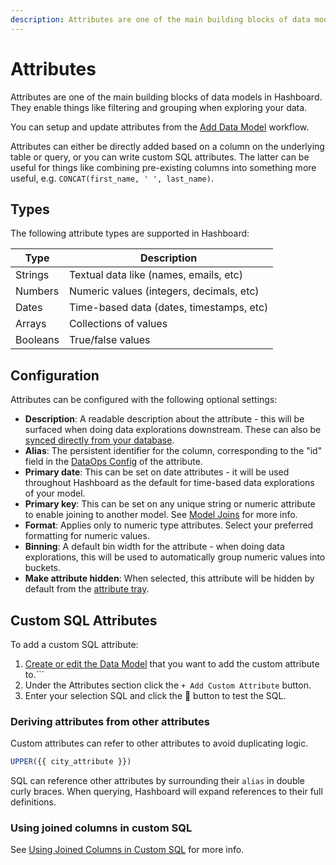 ```yaml
---
description: Attributes are one of the main building blocks of data models in Hashboard. They enable things like filtering and grouping when exploring your data.
---
```


# Attributes

Attributes are one of the main building blocks of data models in Hashboard. They enable things like filtering and grouping when exploring your data.

You can setup and update attributes from the [Add Data Model](/docs/data-modeling/add-data-model) workflow.

Attributes can either be directly added based on a column on the underlying table or query, or you can write custom SQL attributes. The latter can be useful for things like combining pre-existing columns into something more useful, e.g. `CONCAT(first_name, ' ', last_name)`.

## Types

The following attribute types are supported in Hashboard:

| Type     | Description                              |
| -------- | ---------------------------------------- |
| Strings  | Textual data like (names, emails, etc)   |
| Numbers  | Numeric values (integers, decimals, etc) |
| Dates    | Time-based data (dates, timestamps, etc) |
| Arrays   | Collections of values                    |
| Booleans | True/false values                        |

## Configuration

Attributes can be configured with the following optional settings:

- **Description**: A readable description about the attribute - this will be surfaced when doing data explorations downstream. These can also be [synced directly from your database](/docs/data-modeling/description-syncing).
- **Alias**: The persistent identifier for the column, corresponding to the "id" field in the [DataOps Config](/docs/data-ops/config-schema/data-models) of the attribute.
- **Primary date**: This can be set on date attributes - it will be used throughout Hashboard as the default for time-based data explorations of your model.
- **Primary key**: This can be set on any unique string or numeric attribute to enable joining to another model. See [Model Joins](/docs/data-modeling/model-joins) for more info.
- **Format**: Applies only to numeric type attributes. Select your preferred formatting for numeric values.
- **Binning**: A default bin width for the attribute - when doing data explorations, this will be used to automatically group numeric values into buckets.
- **Make attribute hidden**: When selected, this attribute will be hidden by default from the [attribute tray](/docs/visualizing-data/attribute-tray).

## Custom SQL Attributes

To add a custom SQL attribute:

1. [Create or edit the Data Model](/docs/data-modeling/add-data-model) that you want to add the custom attribute to.```
2. Under the Attributes section click the `+ Add Custom Attribute` button.
3. Enter your selection SQL and click the 🔄 button to test the SQL.


### Deriving attributes from other attributes

Custom attributes can refer to other attributes to avoid duplicating logic.

```sql filename="SQL for uppercase city name"
UPPER({{ city_attribute }})
```

SQL can reference other attributes by surrounding their `alias` in double curly braces. When querying, Hashboard will expand references to their full definitions.

### Using joined columns in custom SQL

See [Using Joined Columns in Custom SQL](./model-joins#using-joined-columns-in-custom-sql) for more info.
